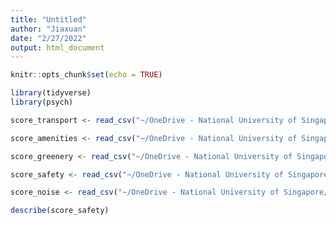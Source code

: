 ```yaml
---
title: "Untitled"
author: "Jiaxuan"
date: "2/27/2022"
output: html_document
---
```


```r
knitr::opts_chunk$set(echo = TRUE)
```

```r
library(tidyverse)
library(psych)
```

```r
score_transport <- read_csv("~/OneDrive - National University of Singapore/MUP_year2/dissertation/datasets/singapore/qgis/csv_output/score_transport.csv")

score_amenities <- read_csv("~/OneDrive - National University of Singapore/MUP_year2/dissertation/datasets/singapore/qgis/csv_output/score_amenities.csv")

score_greenery <- read_csv("~/OneDrive - National University of Singapore/MUP_year2/dissertation/datasets/singapore/qgis/csv_output/score_greenery.csv")

score_safety <- read_csv("~/OneDrive - National University of Singapore/MUP_year2/dissertation/datasets/singapore/qgis/csv_output/score_safety.csv")

score_noise <- read_csv("~/OneDrive - National University of Singapore/MUP_year2/dissertation/datasets/singapore/qgis/csv_output/score_noise.csv")
```

```r
describe(score_safety)
```

